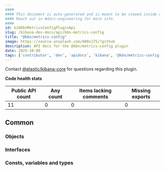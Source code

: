```yaml
---
####
#### This document is auto-generated and is meant to be viewed inside our experimental, new docs system.
#### Reach out in #docs-engineering for more info.
####
id: kibKbnMetricsConfigPluginApi
slug: /kibana-dev-docs/api/kbn-metrics-config
title: "@kbn/metrics-config"
image: https://source.unsplash.com/400x175/?github
description: API docs for the @kbn/metrics-config plugin
date: 2025-10-08
tags: ['contributor', 'dev', 'apidocs', 'kibana', '@kbn/metrics-config']
---
```




Contact [@elastic/kibana-core](https://github.com/orgs/elastic/teams/kibana-core) for questions regarding this plugin.

**Code health stats**

| Public API count  | Any count | Items lacking comments | Missing exports |
|-------------------|-----------|------------------------|-----------------|
| 11 | 0 | 0 | 0 |

## Common

### Objects
<DocDefinitionList data={kbnMetricsConfigObj.common.objects}/>

### Interfaces
<DocDefinitionList data={kbnMetricsConfigObj.common.interfaces}/>

### Consts, variables and types
<DocDefinitionList data={kbnMetricsConfigObj.common.misc}/>

